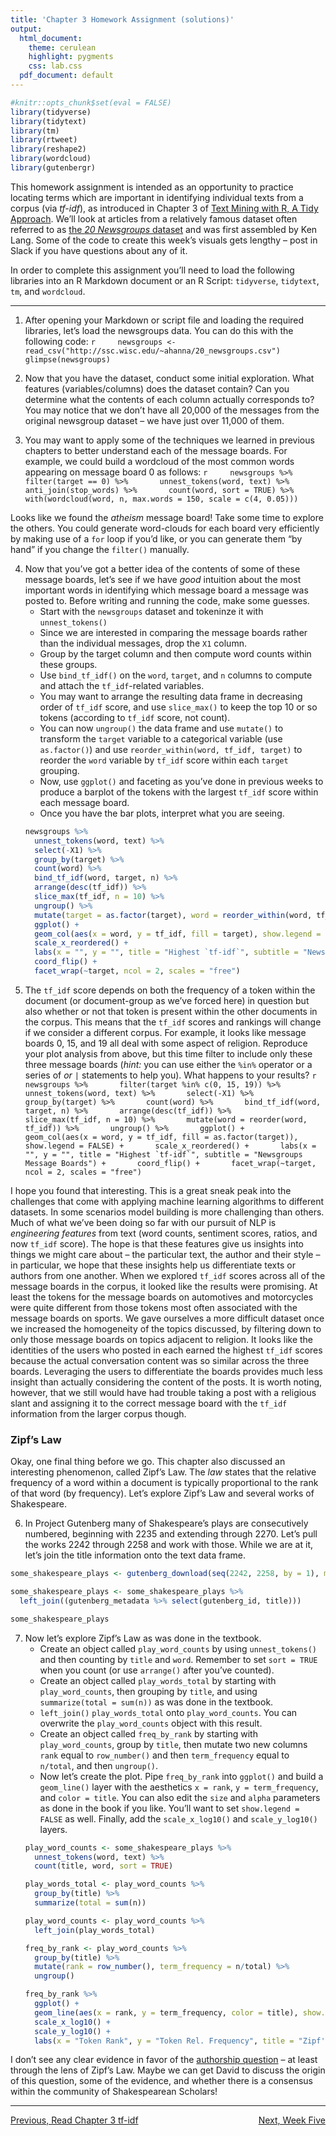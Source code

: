 ```yaml
---
title: 'Chapter 3 Homework Assignment (solutions)'
output:
  html_document:
    theme: cerulean
    highlight: pygments
    css: lab.css
  pdf_document: default
---
```


```r
#knitr::opts_chunk$set(eval = FALSE)
library(tidyverse)
library(tidytext)
library(tm)
library(rtweet)
library(reshape2)
library(wordcloud)
library(gutenbergr)
```

This homework assignment is intended as an opportunity to practice locating terms which are important in identifying individual texts from a corpus (via *tf-idf*), as introduced in Chapter 3 of [Text Mining with R, A Tidy Approach](https://www.tidytextmining.com/tfidf.html){target="_blank"}. We'll look at articles from a relatively famous dataset often referred to as [the *20 Newsgroups* dataset](http://www.cs.cmu.edu/afs/cs.cmu.edu/project/theo-20/www/data/news20.html){target="_blank"} and was first assembled by Ken Lang. Some of the code to create this week's visuals gets lengthy -- post in Slack if you have questions about any of it.

In order to complete this assignment you'll need to load the following libraries into an R Markdown document or an R Script: `tidyverse`, `tidytext`, `tm`, and `wordcloud`.

***

1. After opening your Markdown or script file and loading the required libraries, let's load the newsgroups data. You can do this with the following code:
    ```r
    newsgroups <- read_csv("http://ssc.wisc.edu/~ahanna/20_newsgroups.csv")
    glimpse(newsgroups)
    ```

2. Now that you have the dataset, conduct some initial exploration. What features (variables/columns) does the dataset contain? Can you determine what the contents of each column actually corresponds to? You may notice that we don't have all 20,000 of the messages from the original newsgroup dataset -- we have just over 11,000 of them.

3. You may want to apply some of the techniques we learned in previous chapters to better understand each of the message boards. For example, we could build a wordcloud of the most common words appearing on message board 0 as follows:
    ```r
    newsgroups %>%
      filter(target == 0) %>%
      unnest_tokens(word, text) %>%
      anti_join(stop_words) %>%
      count(word, sort = TRUE) %>%
      with(wordcloud(word, n, max.words = 150, scale = c(4, 0.05)))
    ```  

Looks like we found the *atheism* message board! Take some time to explore the others. You could generate word-clouds for each board very efficiently by making use of a `for` loop if you'd like, or you can generate them "by hand" if you change the `filter()` manually.

4. Now that you've got a better idea of the contents of some of these message boards, let's see if we have *good* intuition about the most important words in identifying which message board a message was posted to. Before writing and running the code, make some guesses.  
      + Start with the `newsgroups` dataset and tokeninze it with `unnest_tokens()`
      + Since we are interested in comparing the message boards rather than the individual messages, drop the `X1` column.
      + Group by the target column and then compute word counts within these groups.
      + Use `bind_tf_idf()` on the `word`, `target`, and `n` columns to compute and attach the `tf_idf`-related variables.
      + You may want to arrange the resulting data frame in decreasing order of `tf_idf` score, and use `slice_max()` to keep the top 10 or so tokens (according to `tf_idf` score, not count).
      + You can now `ungroup()` the data frame and use `mutate()` to transform the `target` variable to a categorical variable (use `as.factor()`) and use `reorder_within(word, tf_idf, target)` to reorder the `word` variable by `tf_idf` score within each `target` grouping. 
      + Now, use `ggplot()` and faceting as you've done in previous weeks to produce a barplot of the tokens with the largest `tf_idf` score within each message board. 
      + Once you have the bar plots, interpret what you are seeing.
    ```r
    newsgroups %>%
      unnest_tokens(word, text) %>%
      select(-X1) %>%
      group_by(target) %>%
      count(word) %>%
      bind_tf_idf(word, target, n) %>%
      arrange(desc(tf_idf)) %>%
      slice_max(tf_idf, n = 10) %>%
      ungroup() %>%
      mutate(target = as.factor(target), word = reorder_within(word, tf_idf, target)) %>%
      ggplot() +
      geom_col(aes(x = word, y = tf_idf, fill = target), show.legend = FALSE) +
      scale_x_reordered() +
      labs(x = "", y = "", title = "Highest `tf-idf`", subtitle = "Newsgroups Message Boards") +
      coord_flip() +
      facet_wrap(~target, ncol = 2, scales = "free")
    ```
    
5. The `tf_idf` score depends on both the frequency of a token within the document (or document-group as we've forced here) in question but also whether or not that token is present within the other documents in the corpus. This means that the `tf_idf` scores and rankings will change if we consider a different corpus. For example, it looks like message boards 0, 15, and 19 all deal with some aspect of religion. Reproduce your plot analysis from above, but this time filter to include only these three message boards (*hint:* you can use either the `%in%` operator or a series of *or* `|` statements to help you). What happens to your results?
    ```r
    newsgroups %>%
      filter(target %in% c(0, 15, 19)) %>%
      unnest_tokens(word, text) %>%
      select(-X1) %>%
      group_by(target) %>%
      count(word) %>%
      bind_tf_idf(word, target, n) %>%
      arrange(desc(tf_idf)) %>%
      slice_max(tf_idf, n = 10) %>%
      mutate(word = reorder(word, tf_idf)) %>%
      ungroup() %>%
      ggplot() +
      geom_col(aes(x = word, y = tf_idf, fill = as.factor(target)), show.legend = FALSE) +
      scale_x_reordered() +
      labs(x = "", y = "", title = "Highest `tf-idf`", subtitle = "Newsgroups Message Boards") +
      coord_flip() +
      facet_wrap(~target, ncol = 2, scales = "free")
    ```

I hope you found that interesting. This is a great sneak peak into the challenges that come with applying machine learning algorithms to different datasets. In some scenarios model building is more challenging than others. Much of what we've been doing so far with our pursuit of NLP is *engineering features* from text (word counts, sentiment scores, ratios, and now `tf_idf` score). The hope is that these features give us insights into things we might care about -- the particular text, the author and their style -- in particular, we hope that these insights help us differentiate texts or authors from one another. When we explored `tf_idf` scores across all of the message boards in the corpus, it looked like the results were promising. At least the tokens for the message boards on automotives and motorcycles were quite different from those tokens most often associated with the message boards on sports. We gave ourselves a more difficult dataset once we increased the homogeneity of the topics discussed, by filtering down to only those message boards on topics adjacent to religion. It looks like the identities of the users who posted in each earned the highest `tf_idf` scores because the actual conversation content was so similar across the three boards. Leveraging the users to differentiate the boards provides much less insight than actually considering the content of the posts. It is worth noting, however, that we still would have had trouble taking a post with a religious slant and assigning it to the correct message board with the `tf_idf` information from the larger corpus though.

### Zipf's Law

Okay, one final thing before we go. This chapter also discussed an interesting phenomenon, called Zipf's Law. The *law* states that the relative frequency of a word within a document is typically proportional to the rank of that word (by frequency). Let's explore Zipf's Law and several works of Shakespeare. 

6. In Project Gutenberg many of Shakespeare's plays are consecutively numbered, beginning with 2235 and extending through 2270. Let's pull the works 2242 through 2258 and work with those. While we are at it, let's join the title information onto the text data frame.

```r
some_shakespeare_plays <- gutenberg_download(seq(2242, 2258, by = 1), mirror = "http://mirrors.xmission.com/gutenberg/")

some_shakespeare_plays <- some_shakespeare_plays %>%
  left_join((gutenberg_metadata %>% select(gutenberg_id, title)))

some_shakespeare_plays
```

7. Now let's explore Zipf's Law as was done in the textbook.  
    + Create an object called `play_word_counts` by using `unnest_tokens()` and then counting by `title` and `word`. Remember to set `sort = TRUE` when you count (or use `arrange()` after you've counted).
    + Create an object called `play_words_total` by starting with `play_word_counts`, then grouping by `title`, and using `summarize(total = sum(n))` as was done in the textbook.
    + `left_join()` `play_words_total` onto `play_word_counts`. You can overwrite the `play_word_counts` object with this result.
    + Create an object called `freq_by_rank` by starting with `play_word_counts`, group by `title`, then mutate two new columns `rank` equal to `row_number()` and then `term_frequency` equal to `n/total`, and then `ungroup()`.
    + Now let's create the plot. Pipe `freq_by_rank` into `ggplot()` and build a `geom_line()` layer with the aesthetics `x = rank`, `y = term_frequency`, and `color = title`. You can also edit the `size` and `alpha` parameters as done in the book if you like. You'll want to set `show.legend = FALSE` as well. Finally, add the `scale_x_log10()` and `scale_y_log10()` layers.
    
    ```r
    play_word_counts <- some_shakespeare_plays %>%
      unnest_tokens(word, text) %>%
      count(title, word, sort = TRUE)
    
    play_words_total <- play_word_counts %>%
      group_by(title) %>%
      summarize(total = sum(n))
    
    play_word_counts <- play_word_counts %>%
      left_join(play_words_total)
    
    freq_by_rank <- play_word_counts %>%
      group_by(title) %>%
      mutate(rank = row_number(), term_frequency = n/total) %>%
      ungroup()
    
    freq_by_rank %>%
      ggplot() +
      geom_line(aes(x = rank, y = term_frequency, color = title), show.legend = FALSE) +
      scale_x_log10() +
      scale_y_log10() +
      labs(x = "Token Rank", y = "Token Rel. Frequency", title = "Zipf's Law", subtitle = "Several Shakespeare Plays")
    ```

I don't see any clear evidence in favor of the [authorship question](https://www.shakespeare.org.uk/explore-shakespeare/shakespedia/william-shakespeare/shakespeare-authorship-question/) -- at least through the lens of Zipf's Law. Maybe we can get David to discuss the origin of this question, some of the evidence, and whether there is a consensus within the community of Shakespearean Scholars!

***

<p style = "text-align:left;">[Previous, Read Chapter 3 tf-idf](https://www.tidytextmining.com/tfidf.html)
<span style = "float:right;">[Next, Week Five](https://agmath.github.io/FacultyUpskilling/2021_NLP/)</span>
</p>

